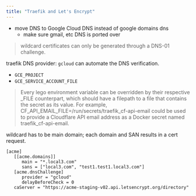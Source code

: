 ```yaml
---
title: "Traefik and Let's Encrypt"
---
```


- move DNS to Google Cloud DNS instead of google domains dns
  - make sure gmail, etc DNS is ported over

> wildcard certificates can only be generated through a
> DNS-01 challenge.

traefik DNS provider: `gcloud` can automate the DNS
verification.

- `GCE_PROJECT`
- `GCE_SERVICE_ACCOUNT_FILE`

> Every lego environment variable can be overridden by their
> respective \_FILE counterpart, which should have a
> filepath to a file that contains the secret as its value.
> For example,
> CF_API_EMAIL_FILE=/run/secrets/traefik_cf-api-email could
> be used to provide a Cloudflare API email address as a
> Docker secret named traefik_cf-api-email.

wildcard has to be main domain; each domain and SAN results
in a cert request.

```
[acme]
   [[acme.domains]]
      main = "*.local3.com"
      sans = ["local3.com", "test1.test1.local3.com"]
   [acme.dnsChallenge]
      provider = "gcloud"
      delayBeforeCheck = 0
   caServer = "https://acme-staging-v02.api.letsencrypt.org/directory"
```
